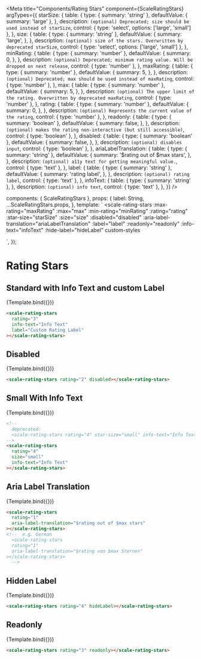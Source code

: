 
<Meta
  title="Components/Rating Stars"
  component={ScaleRatingStars}
  argTypes={{
    starSize: {
      table: {
        type: { summary: 'string' },
        defaultValue: { summary: 'large' },
      },
      description: `(optional) Deprecated; size should be used instead of starSize`,
      control: { type: 'select', options: ['large', 'small'] },
    },
    size: {
      table: {
        type: { summary: 'string' },
        defaultValue: {
          summary: 'large',
        },
      },
      description: `(optional) size of the stars. Overwritten by deprecated starSize`,
      control: { type: 'select', options: ['large', 'small'] },
    },
    minRating: {
      table: {
        type: { summary: 'number' },
        defaultValue: {
          summary: 0,
        },
      },
      description: `(optional) Deprecated; minimum rating value. Will be dropped on next release`,
      control: { type: 'number' },
    },
    maxRating: {
      table: {
        type: { summary: 'number' },
        defaultValue: {
          summary: 5,
        },
      },
      description: `(optional) Deprecated; max should be used instead of maxRating`,
      control: { type: 'number' },
    },
    max: {
      table: {
        type: { summary: 'number' },
        defaultValue: {
          summary: 5,
        },
      },
      description: `(optional) The upper limit of the rating. Overwritten by deprecated maxRating`,
      control: { type: 'number' },
    },
    rating: {
      table: {
        type: { summary: 'number' },
        defaultValue: {
          summary: 0,
        },
      },
      description: `(optional) Represents the current value of the rating`,
      control: { type: 'number' },
    },
    readonly: {
      table: {
        type: { summary: 'boolean' },
        defaultValue: {
          summary: false,
        },
      },
      description: `(optional) makes the rating non-interactive (but still accessible)`,
      control: { type: 'boolean' },
    },
    disabled: {
      table: {
        type: { summary: 'boolean' },
        defaultValue: {
          summary: false,
        },
      },
      description: `(optional) disables input`,
      control: { type: 'boolean' },
    },
    ariaLabelTranslation: {
      table: {
        type: { summary: 'string' },
        defaultValue: {
          summary: '$rating out of $max stars',
        },
      },
      description: `(optional) a11y text for getting meaningful value.`,
      control: { type: 'text' },
    },
    label: {
      table: {
        type: { summary: 'string' },
        defaultValue: {
          summary: 'rating label',
        },
      },
      description: `(optional) rating label`,
      control: { type: 'text' },
    },
    infoText: {
      table: {
        type: { summary: 'string' },
      },
      description: `(optional) info text`,
      control: { type: 'text' },
    },
  }}
/>

  components: { ScaleRatingStars },
  props: {
    label: String,
    ...ScaleRatingStars.props,
  },
  template: `
  <scale-rating-stars
    :max-rating="maxRating"
    :max="max"
    :min-rating="minRating"
    :rating="rating"
    :star-size="starSize"
    :size="size"
    :disabled="disabled"
    :aria-label-translation="ariaLabelTranslation"
    :label="label"
    :readonly="readonly"
    :info-text="infoText"
    :hide-label="hideLabel"
    custom-styles
  >
  </scale-rating-stars>
    `,
});

# Rating Stars

## Standard with Info Text and custom Label

<Canvas withSource="none">
  <Story
    name="Info Text and custom Label"
    args={{
      rating: 3,
      infoText: 'Info Text',
      label: 'Custom Rating Label',
    }}
  >
    {Template.bind({})}
  </Story>
</Canvas>

<ArgsTable story="Info Text and custom Label" />

```html
<scale-rating-stars
  rating="3"
  info-text="Info Text"
  label="Custom Rating Label"
></scale-rating-stars>
```

## Disabled

<Canvas withSource="none">
  <Story
    name="Disabled"
    args={{
      disabled: true,
      rating: 2,
    }}
  >
    {Template.bind({})}
  </Story>
</Canvas>

```html
<scale-rating-stars rating="2" disabled></scale-rating-stars>
```

## Small With Info Text

<Canvas withSource="none">
  <Story
    name="Small With Info Text"
    args={{
      rating: 4,
      starSize: 'small',
      infoText: 'Info Text',
    }}
  >
    {Template.bind({})}
  </Story>
</Canvas>

```html
<!--
  deprecated:
  <scale-rating-stars rating="4" star-size="small" info-text="Info Text"></scale-rating-stars>
-->
<scale-rating-stars
  rating="4"
  size="small"
  info-text="Info Text"
></scale-rating-stars>
```

## Aria Label Translation

<Canvas withSource="none">
  <Story
    name="Aria Label Translation"
    args={{
      rating: 1,
      ariaLabelTranslation: '$rating out of $maxRating stars',
    }}
  >
    {Template.bind({})}
  </Story>
</Canvas>

```html
<scale-rating-stars
  rating="1"
  aria-label-translation="$rating out of $max stars"
></scale-rating-stars>
<!--  e.g. German
  <scale-rating-stars
  rating="1"
  aria-label-translation="$rating von $max Sternen"
></scale-rating-stars>
  -->
```

## Hidden Label

<Canvas withSource="none">
  <Story
    name="Hidden Label"
    args={{
      rating: 4,
      hideLabel: true,
    }}
  >
    {Template.bind({})}
  </Story>
</Canvas>

```html
<scale-rating-stars rating="4" hideLabel></scale-rating-stars>
```

## Readonly

<Canvas withSource="none">
  <Story
    name="Readonly"
    args={{
      rating: 3,
      readonly: true,
    }}
  >
    {Template.bind({})}
  </Story>
</Canvas>

```html
<scale-rating-stars rating="3" readonly></scale-rating-stars>
```
